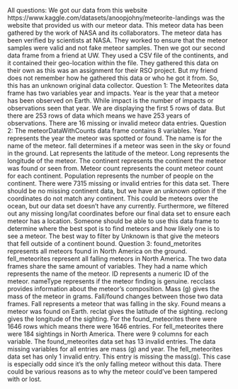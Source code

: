 All questions: We got our data from this website https://www.kaggle.com/datasets/anoopjohny/meteorite-landings was the website that provided us with our meteor data. This meteor data has been gathered by the work of NASA and its collaborators. The meteor data has been verified by scientists at NASA. 
They worked to ensure that the meteor samples were valid and not fake meteor samples. Then we got our second data frame from a friend at UW. They used a CSV file of the continents, and it contained their geo-location within the file. They gathered this data on their own as this was an assignment for their RSO project. But my friend does not remember how he gathered this data or who he got it from. So, this has an unknown original data collector.
Question 1: The Meteorites data frame has two variables year and impacts. Year is the year that a meteor has been observed on Earth. While impact is the number of impacts or observations seen that year. 
We are displaying the first 5 rows of data. But there are 253 rows of data which means we have 253 years of observations. There are 16 missing or invalid meteor data entries.
Question 2: The meteorDataWithCounts data frame contains 8 variables. Year represents the year the meteor was spotted or found. The name is for the name of the meteor. fall determines if a meteor was seen in the sky or found in the ground. Lat represents the latitude of the meteor. Long represents the longitude of the meteor. 
The continent represents the continent the meteor was found or seen from. Meteor count represents the count meteor count for each continent. 
Population represents the number of people on the continent. There were 7315 missing or invalid entries for this data set. There should be no missing continent data, but we have an unknown option if the coordinates do not match any continent. This could be meteors over the ocean, but our data set doesn't have any currently. 
Furthermore, we filtered out any missing long/lat coordinates before our final data set to ensure each meteor has a location. Someone should be able to use this data frame to determine where the best spot is to find meteors and how likely one is to see a meteor. The best way to filter by Unknown is that give the meteors that fell outside of a continent bound.
Question 3: found_metorites represents all meteors found in North America on the ground. fell_meteorites represent all falling meteors in North America. The two data frames share the same amount of variables. 
They had a name which represents the name of the meteor. ID represents a numeric ID of the meteor. nameType represents if the meteor finding is genuine. recclass provides information about the meteor’s composition. Mass (g) gives the mass of the meteor in grams. 
Fall/found changes between those two data frames. Fall represents a meteor that was falling in the sky. Found means a meteor was found on Earth. reclat gives the latitude of the sighting. reclong gives the longitude of the sighting. For the found_meteorites there were 1646 rows which means there were 1646 entries. For fell_meteorites there were 184 sightings in North America. There were 9 columns for each variable. The found_meteorites data set has 13 invalid entries. The data missing variables for all entries are mass (g) and year. The fell_meteorites data set has only 1 invalid entry. This entry is missing the mass(g). This case is especially odd since it's the only falling meteor without this data. There could be various reasons as to why the meteor could've been tampered with or lost.
